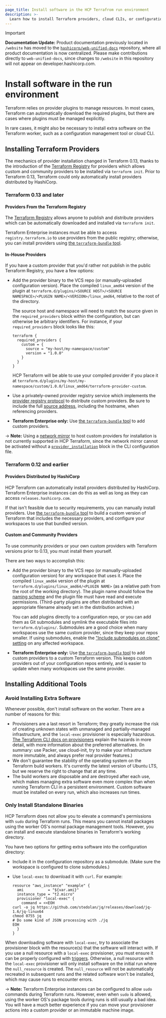 ```yaml
---
page_title: Install software in the HCP Terrafrom run environment
description: >-
  Learn how to install Terraform providers, cloud CLIs, or configuration management tools and software on HCP Terraform workers.
---
```


> [!IMPORTANT]  
> **Documentation Update:** Product documentation previously located in `/website` has moved to the [`hashicorp/web-unified-docs`](https://github.com/hashicorp/web-unified-docs) repository, where all product documentation is now centralized. Please make contributions directly to `web-unified-docs`, since changes to `/website` in this repository will not appear on developer.hashicorp.com.

# Install software in the run environment

Terraform relies on provider plugins to manage resources. In most cases, Terraform can automatically download the required plugins, but there are cases where plugins must be managed explicitly.

In rare cases, it might also be necessary to install extra software on the Terraform worker, such as a configuration management tool or cloud CLI.

## Installing Terraform Providers

The mechanics of provider installation changed in Terraform 0.13, thanks to the introduction of the [Terraform Registry][registry] for providers which allows custom and community providers to be installed via `terraform init`. Prior to Terraform 0.13, Terraform could only automatically install providers distributed by HashiCorp.

### Terraform 0.13 and later

#### Providers From the Terraform Registry

The [Terraform Registry][registry] allows anyone to publish and distribute providers which can be automatically downloaded and installed via `terraform init`.

Terraform Enterprise instances must be able to access `registry.terraform.io` to use providers from the public registry; otherwise, you can install providers using [the `terraform-bundle` tool][bundle].

[registry]: https://registry.terraform.io/browse/providers

#### In-House Providers

If you have a custom provider that you'd rather not publish in the public Terraform Registry, you have a few options:

- Add the provider binary to the VCS repo (or manually-uploaded configuration version). Place the compiled `linux_amd64` version of the plugin at `terraform.d/plugins/<SOURCE HOST>/<SOURCE NAMESPACE>/<PLUGIN NAME>/<VERSION>/linux_amd64`, relative to the root of the directory.

  The source host and namespace will need to match the source given in the  `required_providers` block within the configuration, but can otherwise be arbitrary identifiers. For instance, if your `required_providers` block looks like this:

  ```
  terraform {
    required_providers {
      custom = {
        source = "my-host/my-namespace/custom"
        version = "1.0.0"
      }
    }
  }
  ```

  HCP Terraform will be able to use your compiled provider if you place it at `terraform.d/plugins/my-host/my-namespace/custom/1.0.0/linux_amd64/terraform-provider-custom`.

- Use a privately-owned provider registry service which implements the [provider registry protocol](/terraform/internals/provider-registry-protocol) to distribute custom providers. Be sure to include the full [source address](/terraform/language/providers/requirements#source-addresses), including the hostname, when referencing providers.

- **Terraform Enterprise only:** Use [the `terraform-bundle` tool][bundle] to add custom providers.

-> **Note:** Using a [network mirror](/terraform/internals/provider-network-mirror-protocol) to host custom providers for installation is not currently supported in HCP Terraform, since the network mirror cannot be activated without a [`provider_installation`](/terraform/cli/config/config-file#explicit-installation-method-configuration) block in the CLI configuration file.

### Terraform 0.12 and earlier

#### Providers Distributed by HashiCorp

HCP Terraform can automatically install providers distributed by HashiCorp. Terraform Enterprise instances can do this as well as long as they can access `releases.hashicorp.com`.

If that isn't feasible due to security requirements, you can manually install providers. Use [the `terraform-bundle` tool][bundle] to build a custom version of Terraform that includes the necessary providers, and configure your workspaces to use that bundled version.

[bundle]: https://github.com/hashicorp/terraform/tree/master/tools/terraform-bundle#installing-a-bundle-in-on-premises-terraform-enterprise

#### Custom and Community Providers

To use community providers or your own custom providers with Terraform versions prior to 0.13, you must install them yourself.

There are two ways to accomplish this:

- Add the provider binary to the VCS repo (or manually-uploaded configuration version) for any workspace that uses it. Place the compiled `linux_amd64` version of the plugin at `terraform.d/plugins/linux_amd64/<PLUGIN NAME>` (as a relative path from the root of the working directory). The plugin name should follow the [naming scheme](/terraform/language/v1.1.x/configuration-0-11/providers#plugin-names-and-versions) and the plugin file must have read and execute permissions. (Third-party plugins are often distributed with an appropriate filename already set in the distribution archive.)

  You can add plugins directly to a configuration repo, or you can add them as Git submodules and symlink the executable files into `terraform.d/plugins/`. Submodules are a good choice when many workspaces use the same custom provider, since they keep your repos smaller. If using submodules, enable the ["Include submodules on clone" setting](/terraform/cloud-docs/workspaces/settings/vcs#include-submodules-on-clone) on any affected workspace.

- **Terraform Enterprise only:** Use [the `terraform-bundle` tool][bundle] to add custom providers to a custom Terraform version. This keeps custom providers out of your configuration repos entirely, and is easier to update when many workspaces use the same provider.

## Installing Additional Tools

### Avoid Installing Extra Software

Whenever possible, don't install software on the worker. There are a number of reasons for this:

- Provisioners are a last resort in Terraform; they greatly increase the risk of creating unknown states with unmanaged and partially-managed infrastructure, and the `local-exec` provisioner is especially hazardous. [The Terraform CLI docs on provisioners](/terraform/language/resources/provisioners/syntax#provisioners-are-a-last-resort) explain the hazards in more detail, with more information about the preferred alternatives. (In summary: use Packer, use cloud-init, try to make your infrastructure more immutable, and always prefer real provider features.)
- We don't guarantee the stability of the operating system on the Terraform build workers. It's currently the latest version of Ubuntu LTS, but we reserve the right to change that at any time.
- The build workers are disposable and are destroyed after each use, which makes managing extra software even more complex than when running Terraform CLI in a persistent environment. Custom software must be installed on every run, which also increases run times.

### Only Install Standalone Binaries

HCP Terraform does not allow you to elevate a command's permissions with `sudo` during Terraform runs. This means you cannot install packages using the worker OS's normal package management tools. However, you can install and execute standalone binaries in Terraform's working directory.

You have two options for getting extra software into the configuration directory:

- Include it in the configuration repository as a submodule. (Make sure the workspace is configured to clone submodules.)
- Use `local-exec` to download it with `curl`. For example:

  ```hcl
  resource "aws_instance" "example" {
    ami           = "${var.ami}"
    instance_type = "t2.micro"
    provisioner "local-exec" {
      command = <<EOH
  curl -o jq https://github.com/stedolan/jq/releases/download/jq-1.6/jq-linux64
  chmod 0755 jq
  # Do some kind of JSON processing with ./jq
  EOH
    }
  }
  ```

When downloading software with `local-exec`, try to associate the provisioner block with the resource(s) that the software will interact with. If you use a null resource with a `local-exec` provisioner, you must ensure it can be properly configured with [triggers](/terraform/language/resources/provisioners/null_resource#example-usage). Otherwise, a null resource with the `local-exec` provisioner will only install software on the initial run where the `null_resource` is created. The `null_resource` will not be automatically recreated in subsequent runs and the related software won't be installed, which may cause runs to encounter errors.

-> **Note:** Terraform Enterprise instances can be configured to allow `sudo` commands during Terraform runs. However, even when `sudo` is allowed, using the worker OS's package tools during runs is still usually a bad idea. You will have a much better experience if you can move your provisioner actions into a custom provider or an immutable machine image.
